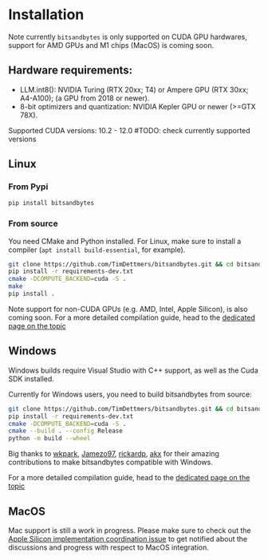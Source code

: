# Installation

Note currently `bitsandbytes` is only supported on CUDA GPU hardwares, support for AMD GPUs and M1 chips (MacOS) is coming soon.

<hfoptions id="OS system">
<hfoption id="Linux">

## Hardware requirements:
 - LLM.int8(): NVIDIA Turing (RTX 20xx; T4) or Ampere GPU (RTX 30xx; A4-A100); (a GPU from 2018 or newer).
 - 8-bit optimizers and quantization: NVIDIA Kepler GPU or newer (>=GTX 78X).

Supported CUDA versions: 10.2 - 12.0  #TODO: check currently supported versions

## Linux

### From Pypi

```bash
pip install bitsandbytes
```

### From source

You need CMake and Python installed. For Linux, make sure to install a compiler (`apt install build-essential`, for example).

```bash
git clone https://github.com/TimDettmers/bitsandbytes.git && cd bitsandbytes/
pip install -r requirements-dev.txt
cmake -DCOMPUTE_BACKEND=cuda -S .
make
pip install .
```
Note support for non-CUDA GPUs (e.g. AMD, Intel, Apple Silicon), is also coming soon.
For a more detailed compilation guide, head to the [dedicated page on the topic](./compiling)

</hfoption>
<hfoption id="Windows">

## Windows

Windows builds require Visual Studio with C++ support, as well as the Cuda SDK installed.

Currently for Windows users, you need to build bitsandbytes from source:

```bash
git clone https://github.com/TimDettmers/bitsandbytes.git && cd bitsandbytes/
pip install -r requirements-dev.txt
cmake -DCOMPUTE_BACKEND=cuda -S .
cmake --build . --config Release
python -m build --wheel
```

Big thanks to [wkpark](https://github.com/wkpark), [Jamezo97](https://github.com/Jamezo97), [rickardp](https://github.com/rickardp), [akx](https://github.com/akx) for their amazing contributions to make bitsandbytes compatible with Windows.

For a more detailed compilation guide, head to the [dedicated page on the topic](./compiling)

</hfoption>
<hfoption id="MacOS">

## MacOS

Mac support is still a work in progress. Please make sure to check out the [Apple Silicon implementation coordination issue](https://github.com/TimDettmers/bitsandbytes/issues/1020) to get notified about the discussions and progress with respect to MacOS integration.

</hfoption>

</hfoptions>
